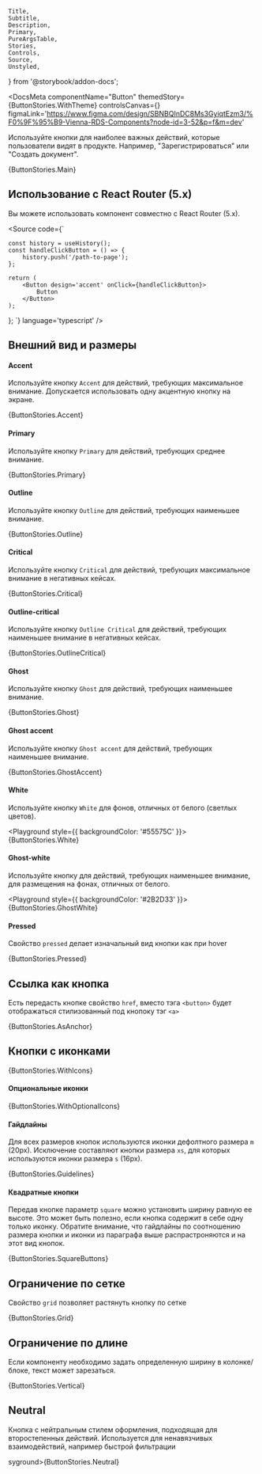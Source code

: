 

    Title,
    Subtitle,
    Description,
    Primary,
    PureArgsTable,
    Stories,
    Controls,
    Source,
    Unstyled,
} from '@storybook/addon-docs';

<DocsMeta
    componentName="Button" 
    themedStory={ButtonStories.WithTheme} 
    controlsCanvas={<Canvas of={ButtonStories.Overview} />} 
    figmaLink='https://www.figma.com/design/SBNBQInDC8Ms3GyiqtEzm3/%F0%9F%95%B9-Vienna-RDS-Components?node-id=3-52&p=f&m=dev'
>

Используйте кнопки для наиболее важных действий, которые пользователи видят в продукте. Например, "Зарегистрироваться" или "Создать документ".

<Playground>{ButtonStories.Main}</Playground>

## Использование с React Router (5.x)

Вы можете использовать компонент совместно с React Router (5.x).

<Source code={`

    const history = useHistory();
    const handleClickButton = () => {
        history.push('/path-to-page');
    };

    return (
        <Button design='accent' onClick={handleClickButton}>
            Button
        </Button>
    );

}; `} language='typescript' />

## Внешний вид и размеры

#### Accent

Используйте кнопку `Accent` для действий, требующих максимальное внимание. Допускается использовать одну акцентную кнопку на экране.

<Playground>{ButtonStories.Accent}</Playground>

#### Primary

Используйте кнопку `Primary` для действий, требующих среднее внимание.

<Playground>{ButtonStories.Primary}</Playground>

#### Outline

Используйте кнопку `Outline` для действий, требующих наименьшее внимание.

<Playground>{ButtonStories.Outline}</Playground>

#### Critical

Используйте кнопку `Critical` для действий, требующих максимальное внимание в негативных кейсах.

<Playground>{ButtonStories.Critical}</Playground>

#### Outline-critical

Используйте кнопку `Outline Critical` для действий, требующих наименьшее внимание в негативных кейсах.

<Playground>{ButtonStories.OutlineCritical}</Playground>

#### Ghost

Используйте кнопку `Ghost` для действий, требующих наименьшее внимание.

<Playground>{ButtonStories.Ghost}</Playground>

#### Ghost accent

Используйте кнопку `Ghost accent` для действий, требующих наименьшее внимание.

<Playground>{ButtonStories.GhostAccent}</Playground>

#### White

Используйте кнопку `White` для фонов, отличных от белого (светлых цветов).

<Playground style={{ backgroundColor: '#55575C' }}>{ButtonStories.White}</Playground>

#### Ghost-white

Используйте кнопку для действий, требующих наименьшее внимание, для размещения на фонах, отличных от белого.

<Playground style={{ backgroundColor: '#2B2D33' }}>{ButtonStories.GhostWhite}</Playground>

#### Pressed

Свойство `pressed` делает изначальный вид кнопки как при hover

<Playground>{ButtonStories.Pressed}</Playground>

## Ссылка как кнопка

Есть передасть кнопке свойство `href`, вместо тэга `<button>` будет отображаться стилизованный под кнопоку тэг `<a>`

<Playground>{ButtonStories.AsAnchor}</Playground>

## Кнопки с иконками

<Playground>{ButtonStories.WithIcons}</Playground>

#### Опциональные иконки

<Playground>{ButtonStories.WithOptionalIcons}</Playground>

#### Гайдлайны

Для всех размеров кнопок используются иконки дефолтного размера `m` (20px). Исключение составляют кнопки размера `xs`, для которых используются иконки размера `s` (16px).

<Playground>{ButtonStories.Guidelines}</Playground>

#### Квадратные кнопки

Передав кнопке параметр `square` можно установить ширину равную ее высоте. Это может быть полезно, если кнопка содержит в себе одну только иконку. Обратите внимание, что гайдлайны по соотношению размера кнопки и иконки из параграфа выше распрастроняются и на этот вид кнопок.

<Playground>{ButtonStories.SquareButtons}</Playground>

## Ограничение по сетке

Свойство `grid` позволяет растянуть кнопку по сетке

<Playground>{ButtonStories.Grid}</Playground>

## Ограничение по длине

Если компоненту необходимо задать определенную ширину в колонке/блоке, текст может зарезаться.

<Playground>{ButtonStories.Vertical}</Playground>

## Neutral

Кнопка с нейтральным стилем оформления, подходящая для второстепенных действий. Используется для ненавязчивых взаимодействий, например быстрой фильтрации

syground>{ButtonStories.Neutral}</Playground>

</DocsMeta>
